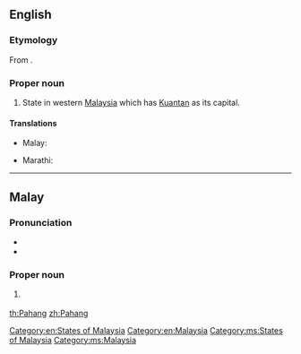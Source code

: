 ==English==
{{wikipedia}}

===Etymology===
From {{etyl|ms|en}} {{m|ms|Pahang}}.

===Proper noun===
{{en-proper noun}}

# State in western [[Malaysia]] which has [[Kuantan]] as its capital.

====Translations====
{{trans-top|state in Malaysia}}
* Malay: {{t|ms|Pahang}}
{{trans-mid}}
* Marathi: {{t|mr|पाहांग|tr=pāhāṃga|sc=Deva}}
{{trans-bottom}}

[[Category:en:States of Malaysia]]
[[Category:en:Malaysia]]

----

==Malay==
{{wikipedia|lang=ms}}

===Pronunciation===
* {{IPA|/pahaŋ/|lang=ms}}
* {{rhymes|ahaŋ|haŋ|aŋ|lang=ms}}

===Proper noun===
{{head|ms|proper noun}}

# {{l|en|Pahang}} {{qualifier|state in Malaysia}}

[[Category:ms:States of Malaysia]]
[[Category:ms:Malaysia]]

[[th:Pahang]]
[[zh:Pahang]]